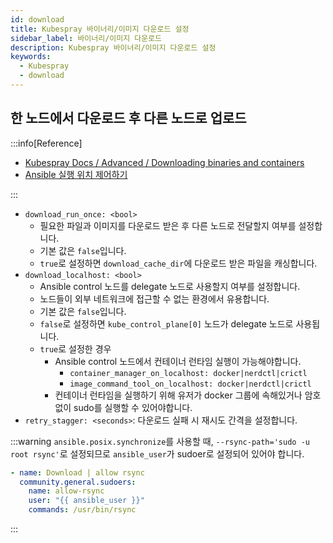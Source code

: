 ```yaml
---
id: download
title: Kubespray 바이너리/이미지 다운로드 설정
sidebar_label: 바이너리/이미지 다운로드
description: Kubespray 바이너리/이미지 다운로드 설정
keywords:
  - Kubespray
  - download
---
```


## 한 노드에서 다운로드 후 다른 노드로 업로드

:::info[Reference]

- [Kubespray Docs / Advanced / Downloading binaries and containers](https://kubespray.io/#/docs/advanced/downloads)
- [Ansible 실행 위치 제어하기](/docs/mlops/mlops/ansible/delegation.mdx)

:::

- `download_run_once: <bool>`
  - 필요한 파일과 이미지를 다운로드 받은 후 다른 노드로 전달할지 여부를 설정합니다.
  - 기본 값은 `false`입니다.
  - `true`로 설정하면 `download_cache_dir`에 다운로드 받은 파일을 캐싱합니다.
- `download_localhost: <bool>`
  - Ansible control 노드를 delegate 노드로 사용할지 여부를 설정합니다.
  - 노드들이 외부 네트워크에 접근할 수 없는 환경에서 유용합니다.
  - 기본 값은 `false`입니다.
  - `false`로 설정하면 `kube_control_plane[0]` 노드가 delegate 노드로 사용됩니다.
  - `true`로 설정한 경우
    - Ansible control 노드에서 컨테이너 런타임 실행이 가능해야합니다.
      - `container_manager_on_localhost: docker|nerdctl|crictl`
      - `image_command_tool_on_localhost: docker|nerdctl|crictl`
    - 컨테이너 런타임을 실행하기 위해 유저가 docker 그룹에 속해있거나 암호 없이 sudo를 실행할 수 있어야합니다.
- `retry_stagger: <seconds>`: 다운로드 실패 시 재시도 간격을 설정합니다.

:::warning
`ansible.posix.synchronize`를 사용할 때, `--rsync-path='sudo -u root rsync'`로 설정되므로 `ansible_user`가 sudoer로 설정되어 있어야 합니다.

```yaml
- name: Download | allow rsync
  community.general.sudoers:
    name: allow-rsync
    user: "{{ ansible_user }}"
    commands: /usr/bin/rsync
```

:::
